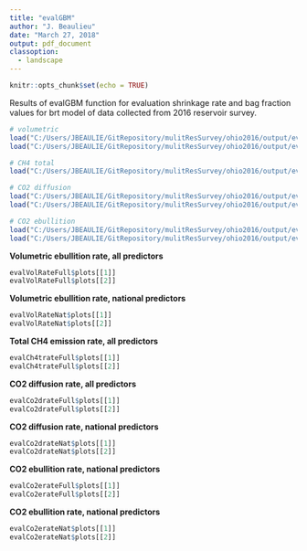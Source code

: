 ```yaml
---
title: "evalGBM"
author: "J. Beaulieu"
date: "March 27, 2018"
output: pdf_document
classoption: 
  - landscape
---
```


```r
knitr::opts_chunk$set(echo = TRUE)
```

Results of evalGBM function for evaluation shrinkage rate and bag fraction values for brt model of data collected from 2016 reservoir survey.

```r
# volumetric
load("C:/Users/JBEAULIE/GitRepository/mulitResSurvey/ohio2016/output/evalVolRateFull.RData")
load("C:/Users/JBEAULIE/GitRepository/mulitResSurvey/ohio2016/output/evalVolRateNat.RData")

# CH4 total
load("C:/Users/JBEAULIE/GitRepository/mulitResSurvey/ohio2016/output/evalCh4trateFull.RData")

# CO2 diffusion
load("C:/Users/JBEAULIE/GitRepository/mulitResSurvey/ohio2016/output/evalCo2drateFull.RData")
load("C:/Users/JBEAULIE/GitRepository/mulitResSurvey/ohio2016/output/evalCo2drateNat.RData")

# CO2 ebullition
load("C:/Users/JBEAULIE/GitRepository/mulitResSurvey/ohio2016/output/evalCo2erateFull.RData")
load("C:/Users/JBEAULIE/GitRepository/mulitResSurvey/ohio2016/output/evalCo2erateNat.RData")


```

\pagebreak
**Volumetric ebullition rate, all predictors**

```r
evalVolRateFull$plots[[1]]
evalVolRateFull$plots[[2]]
```

\pagebreak
**Volumetric ebullition rate, national predictors**

```r
evalVolRateNat$plots[[1]]
evalVolRateNat$plots[[2]]
```


\pagebreak
**Total CH4 emission rate, all predictors**

```r
evalCh4trateFull$plots[[1]]
evalCh4trateFull$plots[[2]]
```

\pagebreak
**CO2 diffusion rate, all predictors**

```r
evalCo2drateFull$plots[[1]]
evalCo2drateFull$plots[[2]]
```

\pagebreak
**CO2 diffusion rate, national predictors**

```r
evalCo2drateNat$plots[[1]]
evalCo2drateNat$plots[[2]]
```

\pagebreak
**CO2 ebullition rate, national predictors**

```r
evalCo2erateFull$plots[[1]]
evalCo2erateFull$plots[[2]]
```

\pagebreak
**CO2 ebullition rate, national predictors**

```r
evalCo2erateNat$plots[[1]]
evalCo2erateNat$plots[[2]]
```